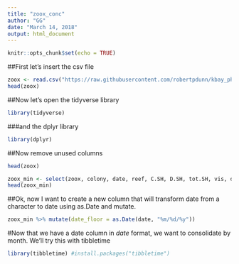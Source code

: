 ```yaml
---
title: "zoox_conc"
author: "GG"
date: "March 14, 2018"
output: html_document
---
```


```r
knitr::opts_chunk$set(echo = TRUE)
```

##First let's insert the csv file
```r

zoox <- read.csv("https://raw.githubusercontent.com/robertpdunn/kbay_physical/master/data/bleaching_symbionts.csv")
head(zoox)

```

##Now let's open the tidyverse library

```r
library(tidyverse)
```

###and the dplyr library

```r
library(dplyr)
```

##Now remove unused columns

```r
head(zoox)

zoox_min <- select(zoox, colony, date, reef, C.SH, D.SH, tot.SH, vis, days)
head(zoox_min)
```

##Ok, now I want to create a new column that will transform date from a character to date using as.Date and mutate. 

```r
zoox_min %>% mutate(date_floor = as.Date(date, "%m/%d/%y"))
```

#Now that we have a date column in *date* format, we want to consolidate by month. We'll try this with tibbletime

```r
library(tibbletime) #install.packages("tibbletime")

```




























